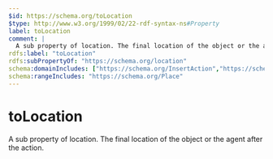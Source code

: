 ```yaml
---
$id: https://schema.org/toLocation
$type: http://www.w3.org/1999/02/22-rdf-syntax-ns#Property
label: toLocation
comment: |
  A sub property of location. The final location of the object or the agent after the action.
rdfs:label: "toLocation"
rdfs:subPropertyOf: "https://schema.org/location"
schema:domainIncludes: ["https://schema.org/InsertAction","https://schema.org/TransferAction","https://schema.org/ExerciseAction","https://schema.org/MoveAction"]
schema:rangeIncludes: "https://schema.org/Place"
---
```


# toLocation

A sub property of location. The final location of the object or the agent after the action.

